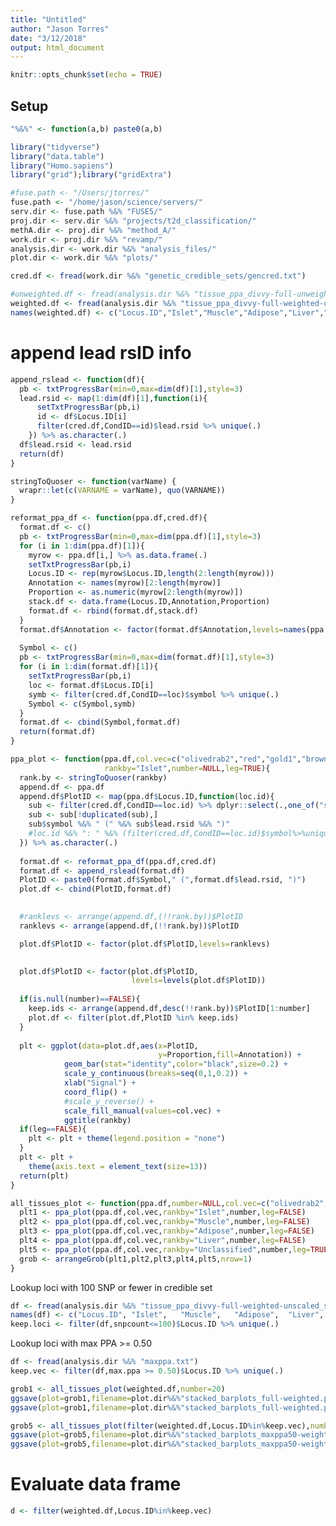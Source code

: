 ```yaml
---
title: "Untitled"
author: "Jason Torres"
date: "3/12/2018"
output: html_document
---
```


```r
knitr::opts_chunk$set(echo = TRUE)
```

## Setup 

```r

"%&%" <- function(a,b) paste0(a,b)

library("tidyverse")
library("data.table")
library("Homo.sapiens")
library("grid");library("gridExtra")

#fuse.path <- "/Users/jtorres/"
fuse.path <- "/home/jason/science/servers/"
serv.dir <- fuse.path %&% "FUSE5/"
proj.dir <- serv.dir %&% "projects/t2d_classification/"
methA.dir <- proj.dir %&% "method_A/"
work.dir <- proj.dir %&% "revamp/"
analysis.dir <- work.dir %&% "analysis_files/"
plot.dir <- work.dir %&% "plots/"

cred.df <- fread(work.dir %&% "genetic_credible_sets/gencred.txt")


```


```r

#unweighted.df <- fread(analysis.dir %&% "tissue_ppa_divvy-full-unweighted-unscaled.txt") 
weighted.df <- fread(analysis.dir %&% "tissue_ppa_divvy-full-weighted-unscaled.txt")
names(weighted.df) <- c("Locus.ID","Islet","Muscle","Adipose","Liver","Unclassified")

```


# append lead rsID info 

```r

append_rslead <- function(df){
  pb <- txtProgressBar(min=0,max=dim(df)[1],style=3)
  lead.rsid <- map(1:dim(df)[1],function(i){
      setTxtProgressBar(pb,i)
      id <- df$Locus.ID[i]
      filter(cred.df,CondID==id)$lead.rsid %>% unique(.)
    }) %>% as.character(.)
  df$lead.rsid <- lead.rsid
  return(df)
}


```



```r

stringToQuoser <- function(varName) {
  wrapr::let(c(VARNAME = varName), quo(VARNAME))
}

reformat_ppa_df <- function(ppa.df,cred.df){
  format.df <- c() 
  pb <- txtProgressBar(min=0,max=dim(ppa.df)[1],style=3)
  for (i in 1:dim(ppa.df)[1]){
    myrow <- ppa.df[i,] %>% as.data.frame(.)
    setTxtProgressBar(pb,i)
    Locus.ID <- rep(myrow$Locus.ID,length(2:length(myrow)))
    Annotation <- names(myrow)[2:length(myrow)]
    Proportion <- as.numeric(myrow[2:length(myrow)])
    stack.df <- data.frame(Locus.ID,Annotation,Proportion)
    format.df <- rbind(format.df,stack.df)
  }
  format.df$Annotation <- factor(format.df$Annotation,levels=names(ppa.df)[2:dim(ppa.df)[2]])
  
  Symbol <- c()
  pb <- txtProgressBar(min=0,max=dim(format.df)[1],style=3)
  for (i in 1:dim(format.df)[1]){
    setTxtProgressBar(pb,i)
    loc <- format.df$Locus.ID[i]
    symb <- filter(cred.df,CondID==loc)$symbol %>% unique(.)
    Symbol <- c(Symbol,symb)
  }
  format.df <- cbind(Symbol,format.df)  
  return(format.df)
}


```


```r

ppa_plot <- function(ppa.df,col.vec=c("olivedrab2","red","gold1","brown","grey"),
                     rankby="Islet",number=NULL,leg=TRUE){
  rank.by <- stringToQuoser(rankby)
  append.df <- ppa.df
  append.df$PlotID <- map(ppa.df$Locus.ID,function(loc.id){
    sub <- filter(cred.df,CondID==loc.id) %>% dplyr::select(.,one_of("symbol","lead.rsid")) 
    sub <- sub[!duplicated(sub),]
    sub$symbol %&% " (" %&% sub$lead.rsid %&% ")"
    #loc.id %&% ": " %&% (filter(cred.df,CondID==loc.id)$symbol%>%unique(.))
  }) %>% as.character(.)
  
  format.df <- reformat_ppa_df(ppa.df,cred.df)
  format.df <- append_rslead(format.df)
  PlotID <- paste0(format.df$Symbol," (",format.df$lead.rsid, ")")
  plot.df <- cbind(PlotID,format.df)

  
  #ranklevs <- arrange(append.df,(!!rank.by))$PlotID
  ranklevs <- arrange(append.df,(!!rank.by))$PlotID

  plot.df$PlotID <- factor(plot.df$PlotID,levels=ranklevs)
  

  plot.df$PlotID <- factor(plot.df$PlotID, 
                           levels=levels(plot.df$PlotID))
  
  if(is.null(number)==FALSE){
    keep.ids <- arrange(append.df,desc(!!rank.by))$PlotID[1:number]
    plot.df <- filter(plot.df,PlotID %in% keep.ids)
  }
  
  plt <- ggplot(data=plot.df,aes(x=PlotID,
                                 y=Proportion,fill=Annotation)) + 
            geom_bar(stat="identity",color="black",size=0.2) + 
            scale_y_continuous(breaks=seq(0,1,0.2)) + 
            xlab("Signal") + 
            coord_flip() + 
            #scale_y_reverse() + 
            scale_fill_manual(values=col.vec) +
            ggtitle(rankby)
  if(leg==FALSE){
    plt <- plt + theme(legend.position = "none")
  }
  plt <- plt + 
    theme(axis.text = element_text(size=13))
  return(plt)
}

all_tissues_plot <- function(ppa.df,number=NULL,col.vec=c("olivedrab2","red","gold1","brown","grey")){
  plt1 <- ppa_plot(ppa.df,col.vec,rankby="Islet",number,leg=FALSE)
  plt2 <- ppa_plot(ppa.df,col.vec,rankby="Muscle",number,leg=FALSE)
  plt3 <- ppa_plot(ppa.df,col.vec,rankby="Adipose",number,leg=FALSE)
  plt4 <- ppa_plot(ppa.df,col.vec,rankby="Liver",number,leg=FALSE)
  plt5 <- ppa_plot(ppa.df,col.vec,rankby="Unclassified",number,leg=TRUE)  
  grob <- arrangeGrob(plt1,plt2,plt3,plt4,plt5,nrow=1)
}

```


Lookup loci with 100 SNP or fewer in credible set 

```r

df <- fread(analysis.dir %&% "tissue_ppa_divvy-full-weighted-unscaled_snpcount.txt")
names(df) <- c("Locus.ID", "Islet",   "Muscle",   "Adipose",  "Liver",    "Unclassified",    "snpcount")
keep.loci <- filter(df,snpcount<=100)$Locus.ID %>% unique(.)

```


Lookup loci with max PPA >= 0.50 


```r

df <- fread(analysis.dir %&% "maxppa.txt")
keep.vec <- filter(df,max.ppa >= 0.50)$Locus.ID %>% unique(.)

```



```r


grob1 <- all_tissues_plot(weighted.df,number=20)
ggsave(plot=grob1,filename=plot.dir%&%"stacked_barplots_full-weighted.png",width=25,height=8.5)
ggsave(plot=grob1,filename=plot.dir%&%"stacked_barplots_full-weighted.pdf",width=25,height=8.5)

grob5 <- all_tissues_plot(filter(weighted.df,Locus.ID%in%keep.vec),number=20)
ggsave(plot=grob5,filename=plot.dir%&%"stacked_barplots_maxppa50-weighted.png",width=25,height=8.5)
ggsave(plot=grob5,filename=plot.dir%&%"stacked_barplots_maxppa50-weighted.pdf",width=25,height=8.5)

```


# Evaluate data frame 


```r

d <- filter(weighted.df,Locus.ID%in%keep.vec)

```


